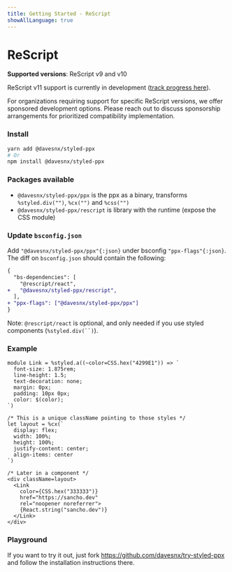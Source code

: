 ```yaml
---
title: Getting Started - ReScript
showAllLanguage: true
---
```



# ReScript

**Supported versions**: ReScript v9 and v10

ReScript v11 support is currently in development ([track progress here](https://github.com/davesnx/styled-ppx/pull/482)).

For organizations requiring support for specific ReScript versions, we offer sponsored development options. Please reach out to discuss sponsorship arrangements for prioritized compatibility implementation.

### Install

```bash
yarn add @davesnx/styled-ppx
# Or
npm install @davesnx/styled-ppx
```

### Packages available

- `@davesnx/styled-ppx/ppx` is the ppx as a binary, transforms `%styled.div("")`, `%cx("")` and `%css("")`
- `@davesnx/styled-ppx/rescript` is library with the runtime (expose the CSS module)

### Update `bsconfig.json`

Add `"@davesnx/styled-ppx/ppx"{:json}` under bsconfig `"ppx-flags"{:json}`.
The diff on `bsconfig.json` should contain the following:

```diff
{
  "bs-dependencies": [
    "@rescript/react",
+   "@davesnx/styled-ppx/rescript",
  ],
+ "ppx-flags": ["@davesnx/styled-ppx/ppx"]
}
```

Note: `@rescript/react` is optional, and only needed if you use styled components (`%styled.div(``)`).

### Example

```rescript
module Link = %styled.a((~color=CSS.hex("4299E1")) => `
  font-size: 1.875rem;
  line-height: 1.5;
  text-decoration: none;
  margin: 0px;
  padding: 10px 0px;
  color: $(color);
`)

/* This is a unique className pointing to those styles */
let layout = %cx(`
  display: flex;
  width: 100%;
  height: 100%;
  justify-content: center;
  align-items: center
`)

/* Later in a component */
<div className=layout>
  <Link
    color={CSS.hex("333333")}
    href="https://sancho.dev"
    rel="noopener noreferrer">
    {React.string("sancho.dev")}
  </Link>
</div>
```

### Playground
If you want to try it out, just fork https://github.com/davesnx/try-styled-ppx and follow the installation instructions there.
